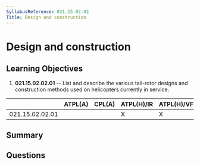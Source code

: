 ```yaml
---
SyllabusReference: 021.15.02.02
Title: Design and construction
---
```


# Design and construction

## Learning Objectives

1. **021.15.02.02.01** -- List and describe the various tail-rotor designs and
   construction methods used on helicopters currently in service.

|                 | ATPL(A) | CPL(A) | ATPL(H)/IR | ATPL(H)/VFR | CPL(H) | IR  | CBIR(A) |
| --------------- | ------- | ------ | ---------- | ----------- | ------ | --- | ------- |
| 021.15.02.02.01 |         |        | X          | X           | X      |     |         |

## Summary

## Questions
